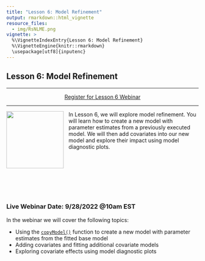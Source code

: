 ```yaml
---
title: "Lesson 6: Model Refinement"
output: rmarkdown::html_vignette
resource_files:
  - img/RsNLME.png
vignette: >
  %\VignetteIndexEntry{Lesson 6: Model Refinement}
  %\VignetteEngine{knitr::rmarkdown}
  \usepackage[utf8]{inputenc}
---
```


## Lesson 6: Model Refinement

---

<center>
<a class = "registration-button" href="https://certara.zoom.us/webinar/register/WN_r1ed78DEQ_iWY9GLjkm5rA" target="_blank">Register for Lesson 6 Webinar</a>
</center>

---

<a href = "https://certara.github.io/R-RsNLME/index.html"><img src='img/RsNLME.png'  align="left" style = "height: 150px; padding-right: 10px;"/></a>

In Lesson 6, we will explore model refinement. You will learn how to create a new model with parameter estimates from a previously executed
model. We will then add covariates into our new model and explore their impact using model diagnostic plots.


<br></br>
<br></br>
<br></br>


### Live Webinar Date: 9/28/2022 @10am EST

In the webinar we will cover the following topics:

* Using the [`copyModel()`](https://certara.github.io/R-RsNLME/reference/copyModel.html) function to create a new model with parameter estimates from the fitted base model
* Adding covariates and fitting additional covariate models
* Exploring covariate effects using model diagnostic plots

